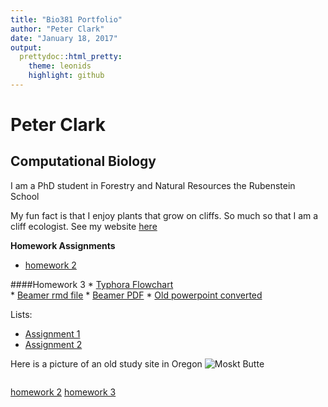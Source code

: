 ```yaml
---
title: "Bio381 Portfolio"
author: "Peter Clark"
date: "January 18, 2017"
output: 
  prettydoc::html_pretty:
    theme: leonids
    highlight: github
---
```


# Peter Clark

## Computational Biology

I am a PhD student in Forestry and Natural Resources the Rubenstein School

My fun fact is that I enjoy plants that grow on cliffs. So much so that I am a cliff ecologist. See my website [here](http://www.cliffecology.com)

**Homework Assignments**   

* [homework 2](Homework02.html)   

####Homework 3
  * [Typhora Flowchart](Homework3Flowchart2.html)   
  * [Beamer rmd file](Homework03_Beamer.Rmd)
  * [Beamer PDF](Homework03_Beamer.pdf)
  * [Old powerpoint converted](convert.pdf)
  
Lists:

* [Assignment 1](test.html)   
* [Assignment 2](http://www.cliffecology.com)   

Here is a picture of an old study site in Oregon
![Moskt Butte](mbf.jpg)
```r

```

[homework 2](Homework02.html)
[homework 3](Homework3Flowchart.html)

